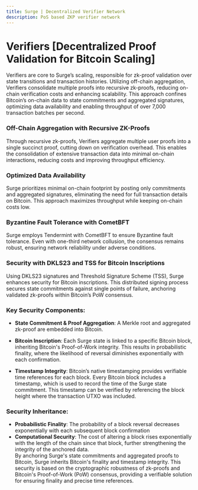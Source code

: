 ```yaml
---
title: Surge | Decentralized Verifier Network
description: PoS based ZKP verifier network
---
```



# Verifiers [Decentralized Proof Validation for Bitcoin Scaling]

Verifiers are core to Surge’s scaling, responsible for zk-proof validation over state transitions and transaction histories. Utilizing off-chain aggregation, Verifiers consolidate multiple proofs into recursive zk-proofs, reducing on-chain verification costs and enhancing scalability. This approach confines Bitcoin’s on-chain data to state commitments and aggregated signatures, optimizing data availability and enabling throughput of over 7,000 transaction batches per second.

### Off-Chain Aggregation with Recursive ZK-Proofs
Through recursive zk-proofs, Verifiers aggregate multiple user proofs into a single succinct proof, cutting down on verification overhead. This enables the consolidation of extensive transaction data into minimal on-chain interactions, reducing costs and improving throughput efficiency.

### Optimized Data Availability
Surge prioritizes minimal on-chain footprint by posting only commitments and aggregated signatures, eliminating the need for full transaction details on Bitcoin. This approach maximizes throughput while keeping on-chain costs low.

### Byzantine Fault Tolerance with CometBFT
Surge employs Tendermint with CometBFT to ensure Byzantine fault tolerance. Even with one-third network collusion, the consensus remains robust, ensuring network reliability under adverse conditions.

### Security with DKLS23 and TSS for Bitcoin Inscriptions
Using DKLS23 signatures and Threshold Signature Scheme (TSS), Surge enhances security for Bitcoin inscriptions. This distributed signing process secures state commitments against single points of failure, anchoring validated zk-proofs within Bitcoin’s PoW consensus.

### Key Security Components:

- **State Commitment & Proof Aggregation**: A Merkle root and aggregated zk-proof are embedded into Bitcoin.

- **Bitcoin Inscription**: Each Surge state is linked to a specific Bitcoin block, inheriting Bitcoin's Proof-of-Work integrity. This results in probabilistic finality, where the likelihood of reversal diminishes exponentially with each confirmation.

- **Timestamp Integrity**: Bitcoin’s native timestamping provides verifiable time references for each block. Every Bitcoin block includes a timestamp, which is used to record the time of the Surge state commitment. This timestamp can be verified by referencing the block height where the transaction UTXO was included.

### Security Inheritance:

- **Probabilistic Finality**: The probability of a block reversal decreases exponentially with each subsequent block confirmation
- **Computational Security**: The cost of altering a block rises exponentially with the length of the chain since that block, further strengthening the integrity of the anchored data.  
  By anchoring Surge's state commitments and aggregated proofs to Bitcoin, Surge inherits Bitcoin's finality and timestamp integrity. This security is based on the cryptographic robustness of zk-proofs and Bitcoin's Proof-of-Work (PoW) consensus, providing a verifiable solution for ensuring finality and precise time references.

<ZoomImage
  src="/assets/user_protocol_framework.png"
  alt="Commit-Reveal framework journey"
  className="md:w-[70%] w-[80%] mx-auto"
/>
